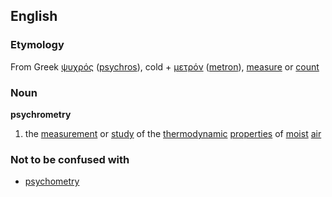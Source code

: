 ==English==
===Etymology===
From Greek [[ψυχρός]] ([[psychros]]), cold + [[μετρόν]] ([[metron]]), [[measure]] or  [[count]]
===Noun===
'''psychrometry'''
{{wikipediapar|psychrometrics}}
#the [[measurement]] or [[study]] of the [[thermodynamic]] [[properties]] of [[moist]] [[air]]
===Not to be confused with===
*[[psychometry]]